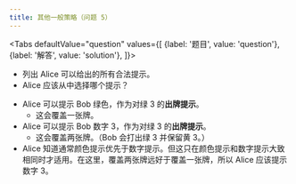 ```yaml
---
title: 其他一般策略（问题 5）
---
```



<BeginnersGuideProgress id="other-general-strategy-question-4" />

<Tabs
  defaultValue="question"
  values={[
    {label: '题目', value: 'question'},
    {label: '解答', value: 'solution'},
  ]}>
<TabItem value="question">

- 列出 Alice 可以给出的所有合法提示。
- Alice 应该从中选择哪个提示？

</TabItem>
<TabItem value="solution">

- Alice 可以提示 Bob 绿色，作为对绿 3 的**出牌提示**。
  - 这会覆盖一张牌。
- Alice 可以提示 Bob 数字 3，作为对绿 3 的**出牌提示**。
  - 这会覆盖两张牌。（Bob 会打出绿 3 并保留黄 3。）
- Alice 知道通常颜色提示优先于数字提示。但这只在颜色提示和数字提示大致相同时才适用。在这里，覆盖两张牌远好于覆盖一张牌，所以 Alice 应该提示数字 3。

</TabItem>
</Tabs>

<OtherGeneralStrategyQuestion5 />
